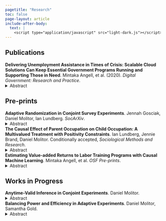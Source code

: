 ```yaml
---
pagetitle: "Research"
toc: false
page-layout: article
include-after-body:
  text: |
    <script type="application/javascript" src="light-dark.js"></script>
---
```


## Publications

<a href="https://doi.org/10.1145/3428125" style="text-decoration: none;"><b>Delivering Unemployment Assistance in Times of Crisis: Scalable Cloud Solutions Can Keep Essential Government Programs Running and Supporting Those in Need</b></a>. Mintaka Angell, et al. (2020). <i>Digital Government: Research and Practice</i>.
<details>
  <summary>Abstract</summary>
  <p class="dynamic-text" style="background-color: #f0f0f0; padding: 1em;">
    The COVID-19 public health emergency caused widespread economic shutdown and 
    unemployment. The resulting surge in Unemployment Insurance claims threatened to
    overwhelm the legacy systems state workforce agencies rely on to collect,
    process, and pay claims. In Rhode Island, we developed a scalable cloud
    solution to collect Pandemic Unemployment Assistance claims as part of a
    new program created under the Coronavirus Aid, Relief and Economic
    Security Act to extend unemployment benefits to independent contractors
    and gig-economy workers not covered by traditional Unemployment Insurance.
    Our new system was developed, tested, and deployed within 10 days following
    the passage of the Coronavirus Aid, Relief and Economic Security Act, making
    Rhode Island the first state in the nation to collect, validate, and pay
    Pandemic Unemployment Assistance claims. A cloud-enhanced interactive voice
    response system was deployed a week later to handle the corresponding surge
    in weekly certifications for continuing unemployment benefits. Cloud solutions
    can augment legacy systems by offloading processes that are more efficiently
    handled in modern scalable systems, reserving the limited resources of
    legacy systems for what they were originally designed. This agile use of
    combined technologies allowed Rhode Island to deliver timely Pandemic
    Unemployment Assistance benefits with an estimated cost savings of
    $502,000 (representing a 411% return on investment).
  </p>
</details>

## Pre-prints

<a href="https://osf.io/preprints/socarxiv/69y2j_v1" style="text-decoration: none;"><b>Adaptive Randomization in Conjoint Survey Experiments</b></a>. Jennah Gosciak, Daniel Molitor, Ian Lundberg. <i>SocArXiv</i>.
<details>
  <summary>Abstract</summary>
  <p class="dynamic-text" style="background-color: #f0f0f0; padding: 1em;">
    Human choices are often multi-dimensional. For example, a person deciding
    which of two immigrants is more worthy of admission to a country might
    weigh the prospective immigrants' education, age, country of origin,
    and employment history. Conjoint experiments have rapidly generated new
    insight into these multidimensional choices. By independently randomizing
    the attributes of a pair of fictitious profiles, researchers summarize the
    average contribution that each attribute makes to an overall choice. But
    what if the effect of one attribute depends on the values of other
    attributes? We present a method that uses data-adaptive experimentation
    to search for heterogeneity in the effect of one focal attribute as a
    function of all other attributes. Our empirical application of this method
    shows that U.S. adults weigh the education of an immigrant much more heavily
    for certain immigrants than for others. By targeting the heterogeneous
    effects of a focal attribute, our approach complements conjoint designs
    that target the average effects of all attributes.
  </p>
</details>

<a href="https://files.osf.io/v1/resources/rkw3e/providers/osfstorage/65b132bbebe5e6067ff5e720?action=download&direct&version=1" style="text-decoration: none;"><b>The Causal Effect of Parent Occupation on Child Occupation: A Multivalued Treatment with Positivity Constraints</b></a>. Ian Lundberg, Jennie Brand, Daniel Molitor. Conditionally accepted, <i>Sociological Methods and Research</i>.
<details>
  <summary>Abstract</summary>
  <p class="dynamic-text" style="background-color: #f0f0f0; padding: 1em;">
    Contemporary social mobility research often adopts an ostensibly descriptive
    goal: to document associations between parent and child socioeconomic outcomes and their
    variation over time and place. To complement descriptive research, we adopt a causal
    goal: to estimate the degree to which parent occupation causes child occupation. We
    formalize this causal goal in the potential outcomes framework to define precise 
    counterfactuals. We highlight a difficulty connected to the positivity assumption for causal
    inference: when the treatment is parent occupation, many counterfactuals never happen in
    observed data. Parents without college degrees are never employed as physicians,
    for instance. We show how to select causal estimands involving only the
    counterfactuals that can be studied with data. We demonstrate our approach using 
    the National Longitudinal Survey of Youth 1979. Our causal approach points to 
    open questions about how specific aspects of family background, such as 
    parent occupation, causally shape the life chances of children.
  </p>
</details>

<a href="https://doi.org/10.31219/osf.io/thg23" style="text-decoration: none;"><b>Estimating Value-added Returns to Labor Training Programs with Causal Machine Learning</b></a>. Mintaka Angell, et al. <i>OSF Pre-prints</i>.
<details>
  <summary>Abstract</summary>
  <p class="dynamic-text" style="background-color: #f0f0f0; padding: 1em;">
    The mismatch between the skills that employers seek and the skills that workers possess
    will increase substantially as demand for technically skilled workers accelerates.
    Skill mismatches disproportionately affect low-income workers and those within
    industries where relative demand growth for technical skills is strongest.
    As a result, much emphasis is placed on reskilling workers to ease transitions
    into new careers. However, utilization of training programs may be sub-optimal
    if workers are uncertain about the returns to their investment in training.
    While the U.S. spends billions of dollars annually on reskilling programs and
    unemployment insurance, there are few measures of program effectiveness that
    workers or government can use to guide training investment and ensure valuable
    reskilling outcomes. We demonstrate a causal machine learning method for
    estimating the value-added returns to training programs in Rhode Island, where
    enrollment increases future quarterly earnings by $605 on average, ranging from
    -$1,570 to $3,470 for individual programs. In a nationwide survey (N=2,014),
    workers prefer information on the value-added returns to earnings following
    training enrollment, establishing the importance of our estimates for guiding
    training decisions. For every 10% increase in expected earnings, workers are
    17.4% more likely to express interest in training. State and local governments
    can provide this preferred information on value-added returns using our method
    and existing administrative data.
  </p>
</details>

## Works in Progress

<a href="https://www.dmolitor.com/blog/posts/conjoint_analysis/" style="text-decoration: none;"><b>Anytime-Valid Inference in Conjoint Experiments</b></a>. Daniel Molitor.
<details>
  <summary>Abstract</summary>
  <p class="dynamic-text" style="background-color: #f0f0f0; padding: 1em;">
    Conjoint experiments have become increasingly popular for studying how
    multiple attributes influence decision-making. However, determining the
    optimal sample size required to achieve adequate statistical power in
    conjoint experiments is challenging; conventional power analysis requires
    many assumptions to hold simultaneously, and can easily under- or
    over-estimate the necessary sample size. To overcome these limitations,
    I propose an alternative approach grounded in recent advances in
    anytime-valid inference. Rather than relying on conventional power
    analysis, this approach introduces anytime-valid confidence sequences
    (CSs) and corresponding p-values for key conjoint estimands, including
    the AMCE, ACIE, and marginal means. These procedures are computationally
    simple---building on standard regression outputs, guarantee valid Type I
    error control at any stopping point, and enable practitioners to continuously
    monitor their empirical estimates and implement data-driven stopping rules
    once their estimates of interest achieve sufficient statistical power or
    precision. In simulations calibrated to real-world conjoint studies, I show
    that this approach preserves nominal coverage, achieves comparable power
    to standard fixed-n approaches, and yields average sample savings of 10–40\%
    across a broad range of effect sizes, sample sizes, and attribute levels.
    This approach gives practitioners a principled, efficient way to determine
    when to stop data collection without relying on pre-specified power
    analyses.
  </p>
</details>

<a href="https://www.dmolitor.com/blog/posts/robust_adaptive_exp/" style="text-decoration: none;"><b>Balancing Power and Efficiency in Adaptive Experiments</b></a>. Daniel Molitor, Samantha Gold.
<details>
  <summary>Abstract</summary>
  <p class="dynamic-text" style="background-color: #f0f0f0; padding: 1em;">
    This paper introduces the Modified Mixture Adaptive Design (MADMod),
    an experimental design for conducting adaptive experiments with multiple
    treatment arms that addresses both efficiency and robust inference. Building
    on the Mixture Adaptive Design (MAD) framework, MADMod retains anytime-valid
    confidence sequences---allowing experiments to conclude dynamically---while
    systematically reallocating samples to ensure each arm achieves sufficient
    statistical power. By integrating importance weights that decay once an arm’s
    average treatment effect is detected as significant, MADMod prevents
    under-allocation to suboptimal arms without sacrificing the efficiency gains
    of multi-armed bandits. Simulation results demonstrate that, compared to
    standard adaptive designs, MADMod substantially reduces Type 2 error rates
    and offers more precise inference across all treatments. This allows
    researchers to harness the benefits of adaptive sampling and early stopping
    while maintaining well-powered evaluations of every treatment arm.
  </p>
</details>